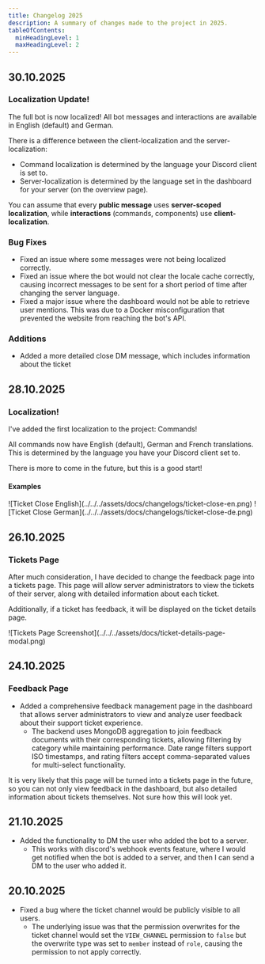 ---
title: Changelog 2025
description: A summary of changes made to the project in 2025.
tableOfContents:
  minHeadingLevel: 1
  maxHeadingLevel: 2
---


## 30.10.2025

### Localization Update!

The full bot is now localized! All bot messages and interactions are available in English (default) and German.

There is a difference between the client-localization and the server-localization:

- Command localization is determined by the language your Discord client is set to.
- Server-localization is determined by the language set in the dashboard for your server (on the overview page).

You can assume that every **public message** uses **server-scoped localization**, while **interactions** (commands, components) use **client-localization**.

### Bug Fixes

- Fixed an issue where some messages were not being localized correctly.
- Fixed an issue where the bot would not clear the locale cache correctly, causing incorrect messages to be sent for a short period of time after changing the server language.
- Fixed a major issue where the dashboard would not be able to retrieve user mentions. This was due to a Docker misconfiguration that prevented the website from reaching the bot's API.

### Additions

- Added a more detailed close DM message, which includes information about the ticket

## 28.10.2025

### Localization!

I've added the first localization to the project: Commands!

All commands now have English (default), German and French translations. This is determined by the language you have your Discord client set to.

There is more to come in the future, but this is a good start!

#### Examples

<ImageWrapper>
  ![Ticket Close English](../../../assets/docs/changelogs/ticket-close-en.png)
</ImageWrapper>

<ImageWrapper>
  ![Ticket Close German](../../../assets/docs/changelogs/ticket-close-de.png)
</ImageWrapper>

## 26.10.2025

### Tickets Page

After much consideration, I have decided to change the feedback page into a tickets page. This page will allow server administrators to view the tickets of their server, along with detailed information about each ticket.

Additionally, if a ticket has feedback, it will be displayed on the ticket details page.

<ImageWrapper>
  ![Tickets Page Screenshot](../../../assets/docs/ticket-details-page-modal.png)
</ImageWrapper>

## 24.10.2025

### Feedback Page

- Added a comprehensive feedback management page in the dashboard that allows server administrators to view and analyze user feedback about their support ticket experience.
  - The backend uses MongoDB aggregation to join feedback documents with their corresponding tickets, allowing filtering by category while maintaining performance. Date range filters support ISO timestamps, and rating filters accept comma-separated values for multi-select functionality.

<Aside type="caution" title="Important">
  It is very likely that this page will be turned into a tickets page in the
  future, so you can not only view feedback in the dashboard, but also detailed
  information about tickets themselves. Not sure how this will look yet.
</Aside>

## 21.10.2025

- Added the functionality to DM the user who added the bot to a server.
  - This works with discord's webhook events feature, where I would get notified when the bot is added to a server, and then I can send a DM to the user who added it.

## 20.10.2025

- Fixed a bug where the ticket channel would be publicly visible to all users.
  - The underlying issue was that the permission overwrites for the ticket channel would set the `VIEW_CHANNEL` permission to `false` but the overwrite type was set to `member` instead of `role`, causing the permission to not apply correctly.
